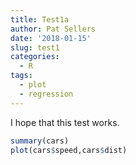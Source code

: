 ```yaml
---
title: Test1a
author: Pat Sellers
date: '2018-01-15'
slug: test1
categories:
  - R
tags:
  - plot
  - regression
---
```


I hope that this test works.

``` r
summary(cars)
plot(cars$speed,cars$dist)
```
